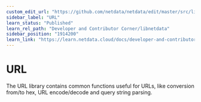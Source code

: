 ```yaml
---
custom_edit_url: "https://github.com/netdata/netdata/edit/master/src/libnetdata/url/README.md"
sidebar_label: "URL"
learn_status: "Published"
learn_rel_path: "Developer and Contributor Corner/libnetdata"
sidebar_position: "1914200"
learn_link: "https://learn.netdata.cloud/docs/developer-and-contributor-corner/libnetdata/url"
---
```


# URL

The URL library contains common functions useful for URLs, like conversion from/to hex, 
URL encode/decode and query string parsing. 

